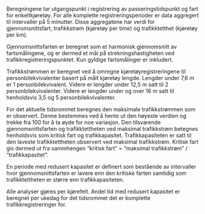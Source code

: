 Beregningene tar utgangspunkt i registrering av passeringstidspunkt og fart for enkeltkjøretøy. For alle komplette registreringsperioder er data aggregert til intervaller på 5 minutter. Disse aggregatene har verdi for gjennomsnittsfart, trafikkstrøm (kjøretøy per time) og trafikktetthet (kjøretøy per km). 

Gjennomsnittsfarten er beregnet som et harmonisk gjennomsnitt av fartsmålingene, og er dermed et mål på strekningshastigheten ved trafikkregistreringspunktet. Kun gyldige fartsmålinger er inkludert.

Trafikkstrømmen er beregnet ved å omregne kjøretøyregistreringene til personbilekvivalenter basert på målt kjøretøy lengde. Lengder under 7,6 m er 1 personbilekvivalent. Videre er lengder under 12,5 m satt til 2 personbilekvivalenter. Videre er lengder under og over 16 m satt til henholdsvis 3,5 og 5 personbilekvivalenter.

For det aktuelle tidsrommet beregnes den maksimale trafikkstrømmen som er observert. Denne bestemmes ved å hente ut den høyeste verdien og trekke fra 100 for å ta øyde for noe variasjon. Den tilsvarende gjennomsnittsfarten og trafikktettheten ved maksimal trafikkstrøm betegnes henholdsvis som kritisk fart og trafikkapasitet. Trafikkapasiteten er satt til den laveste trafikktettheten observert ved maksimal trafikkstrøm. Kritisk fart gis dermed ut fra sammhengen "kritisk fart" = "maksimal trafikkstrøm" / "trafikkapasitet".

En periode med redusert kapasitet er definert som bestående av intervaller hvor gjennomsnittsfarten er lavere enn den kritiske farten samtidig som trafikktettheten er større enn trafikkapasiteten.

Alle analyser gjøres per kjørefelt. Andel tid med redusert kapasitet er beregnet per ukedag for det tidsrommet det er komplette trafikkregistreringer for.
